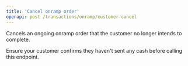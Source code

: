 ```yaml
---
title: 'Cancel onramp order'
openapi: post /transactions/onramp/customer-cancel
---
```


Cancels an ongoing onramp order that the customer no longer intends to complete.

Ensure your customer confirms they haven't sent any cash before calling this endpoint.
